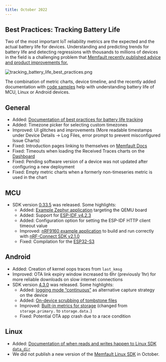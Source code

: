 ```yaml
---
title: October 2022
---
```


## Best Practices: Tracking Battery Life

Two of the most important IoT reliability metrics are the expected and the
actual battery life for devices. Understanding and predicting trends for battery
life and detecting regressions with thousands to millions of devices in the
field is a challenging problem that
[Memfault recently published advice and product improvements for.](/docs/best-practices/metrics-for-battery-life/)

![tracking_battery_life_best_practices.png](/img/blog/2022-10-31-Tracking-Battery-Life-Best-Practices.png)

The combination of metric charts, device timeline, and the recently added
documentation with
[code samples](/docs/best-practices/metrics-for-battery-life/#implementing-battery-metrics-in-code)
help with understanding battery life of MCU, Linux or Android devices.

<!-- truncate -->

## General

- Added:
  [Documentation of best practices for battery life tracking](/docs/best-practices/metrics-for-battery-life)
- Added: Timezone picker for selecting custom timezones
- Improved: UI glitches and improvements (More readable timestamps under Device
  Details → Log Files, error prompt to prevent misconfigured Issue Charts)
- Fixed: Introduction pages linking to themselves on [Memfault Docs](/)
- Fixed: Timeouts when loading the Received Traces charts on the
  [Dashboard](https://app.memfault.com/organizations/-/projects/-/overview)
- Fixed: Pending software version of a device was not updated after configuring
  a new deployment
- Fixed: Empty metric charts when a formerly non-timeseries metric is used in
  the chart

## MCU

- SDK version
  [0.33.5](https://github.com/memfault/memfault-firmware-sdk/blob/master/CHANGES.md#changes-between-memfault-sdk-0334-and-sdk-0335---oct-19-2022)
  was released. Some highlights:
  - Added:
    [Example Zephyr application](https://github.com/memfault/memfault-firmware-sdk/tree/master/examples/zephyr/qemu)
    targeting the QEMU board
  - Added: Support for
    [ESP-IDF v4.2.3](https://github.com/espressif/esp-idf/releases/tag/v4.2.3)
  - Added: Configuration option for setting the ESP-IDF HTTP client timeout
    value
  - Improved:
    [nRF9160 example application](https://github.com/memfault/memfault-firmware-sdk/tree/master/examples/nrf-connect-sdk/nrf9160)
    to build and run correctly with
    [nRF-Connect SDK v2.1.0](https://developer.nordicsemi.com/nRF_Connect_SDK/doc/latest/nrf/releases/release-notes-2.1.0.html)
  - Fixed: Compilation for the
    [ESP32-S3](https://www.espressif.com/en/products/socs/esp32-s3)

## Android

- Added: Creation of kernel oops traces from `last_kmsg`
- Improved: OTA link expiry window increased to 6hr (previously 1hr) for more
  reliable downloads on slow internet connections
- SDK version
  [4.3.0](https://github.com/memfault/bort/blob/master/CHANGELOG.md#v430---october-18th-2022)
  was released. Some highlights:
  - Added: [logging mode “continuous”](/docs/android/android-logging/) as
    alternative capture strategy on the device
  - Added:
    [On-device scrubbing of tombstone files](/docs/android/android-data-scrubbing/)
  - Improved:
    [Built-in metrics for storage](/docs/android/android-builtin-metrics/#storage-usage)
    (changed from `storage.primary.` to `storage.data.`)
  - Fixed: Potential OTA app crash due to a race condition

## Linux

- Added:
  [Documentation of when reads and writes happen to Linux SDK `data_dir`](/docs/linux/integration-guide#configure-a-persistent-storage-directory-for-memfaultd)
- We did not publish a new version of the
  [Memfault Linux SDK](https://github.com/memfault/memfault-linux-sdk) in
  October.
